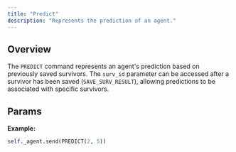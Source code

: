 ```yaml
---
title: "Predict"
description: "Represents the prediction of an agent."
---
```


## Overview

The `PREDICT` command represents an agent's prediction based on previously saved survivors.
The `surv_id` parameter can be accessed after a survivor has been saved (`SAVE_SURV_RESULT`),
allowing predictions to be associated with specific survivors.

## Params

<Attribute
  name="surv_id"
  type="int"
  description="The id of the survivor (predictions are based on saved survivors, so this is the id of the survivor associated with the prediction)."
  required
/>

<Attribute
  name="label"
  type="np.int64"
  description="The label of the prediction."
  required
/>

**Example:**

```py
self._agent.send(PREDICT(2, 5))
```
